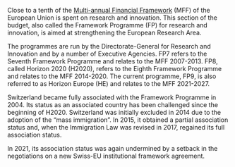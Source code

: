 Close to a tenth of the [Multi-annual Financial Framework](https://op.europa.eu/en/publication-detail/-/publication/d2cf202e-f36a-45b2-84e7-1ac6ad996e90) (MFF) of the European Union is spent on research and innovation. This section of the budget, also called the Framework Programme (FP) for research and innovation, is aimed at strengthening the European Research Area.

The programmes are run by the Directorate-General for Research and Innovation and by a number of Executive Agencies. FP7 refers to the Seventh Framework Programme and relates to the MFF 2007-2013.  FP8, called Horizon 2020 (H2020), refers to the Eighth Framework Programme and relates to the MFF 2014-2020. The current programme, FP9, is also referred to as Horizon Europe (HE) and relates to the MFF 2021-2027. 

Switzerland became fully associated with the Framework Programme in 2004.  Its status as an associated country has been challenged since the beginning of H2020.  Switzerland was initially excluded in 2014 due to the adoption of the "mass immigration". In 2015, it obtained a partial association status and, when the Immigration Law was revised in 2017, regained its full association status.

In 2021, its association status was again undermined by a setback in the negotiations on a new Swiss-EU institutional framework agreement.
